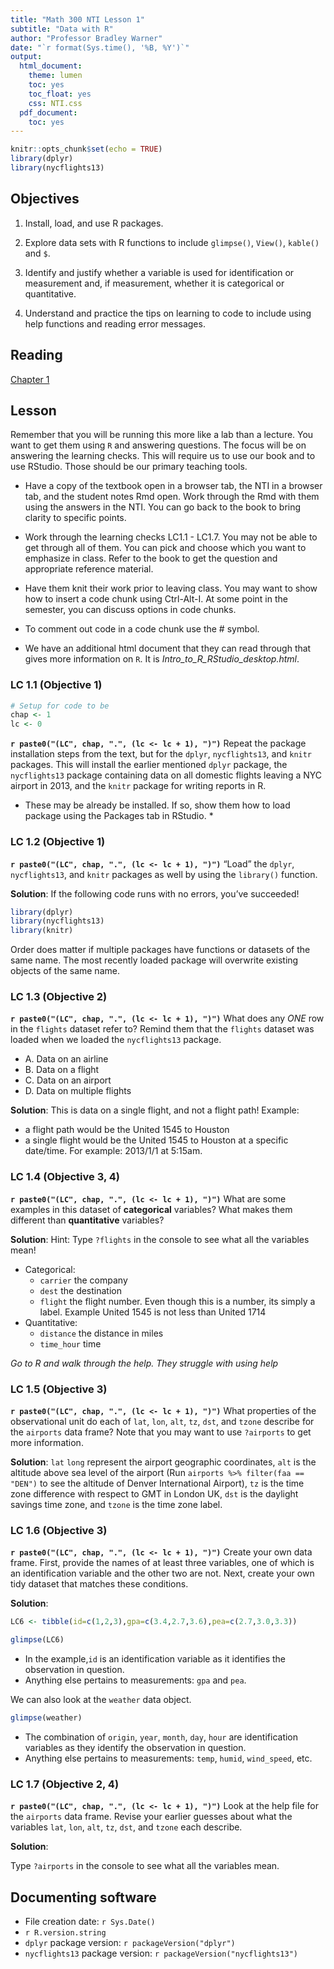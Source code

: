 ```yaml
---
title: "Math 300 NTI Lesson 1"
subtitle: "Data with R"
author: "Professor Bradley Warner"
date: "`r format(Sys.time(), '%B, %Y')`"
output:
  html_document:
    theme: lumen
    toc: yes
    toc_float: yes
    css: NTI.css
  pdf_document:
    toc: yes
---
```


```r
knitr::opts_chunk$set(echo = TRUE)
library(dplyr)
library(nycflights13)
```

## Objectives

1. Install, load, and use R packages.

2. Explore data sets with R functions to include `glimpse()`, `View()`, `kable()` and `$`.

3. Identify and justify whether a variable is used for identification or measurement and, if measurement, whether it is categorical or quantitative.  

4. Understand and practice the tips on learning to code to include using help functions and reading error messages.

## Reading 

[Chapter 1](https://moderndive.com/1-getting-started.html)

## Lesson 

Remember that you will be running this more like a lab than a lecture. You want to get them using `R` and answering questions. The focus will be on answering the learning checks. This will require us to use our book and to use RStudio. Those should be our primary teaching tools.

+ Have a copy of the textbook open in a browser tab, the NTI in a browser tab, and the student notes Rmd open. Work through the Rmd with them using the answers in the NTI. You can go back to the book to bring clarity to specific points. 

+ Work through the learning checks LC1.1 - LC1.7. You may not be able to get through all of them. You can pick and choose which you want to emphasize in class. Refer to the book to get the question and appropriate reference material.

+ Have them knit their work prior to leaving class. You may want to show how to insert a code chunk using Ctrl-Alt-I. At some point in the semester, you can discuss options in code chunks.

+ To comment out code in a code chunk use the # symbol.

+ We have an additional html document that they can read through that gives more information on `R`. It is *Intro_to_R_RStudio_desktop.html*.

### LC 1.1 (Objective 1)


```r
# Setup for code to be 
chap <- 1
lc <- 0
```


**`r paste0("(LC", chap, ".", (lc <- lc + 1), ")")`**  Repeat the package installation steps from the text, but for the `dplyr`, `nycflights13`, and `knitr` packages. This will install the earlier mentioned `dplyr` package, the `nycflights13` package containing data on all domestic flights leaving a NYC airport in 2013, and the `knitr` package for writing reports in R. 

* These may be already be installed. If so, show them how to load package using the Packages tab in RStudio. *

### LC 1.2 (Objective 1)

**`r paste0("(LC", chap, ".", (lc <- lc + 1), ")")`** "Load" the `dplyr`, `nycflights13`, and `knitr` packages as well by using the `library()` function.

**Solution**: If the following code runs with no errors, you've succeeded!

```r
library(dplyr)
library(nycflights13)
library(knitr)
```

Order does matter if multiple packages have functions or datasets of the same name. The most recently loaded package will overwrite existing objects of the same name. 

### LC 1.3 (Objective 2)

**`r paste0("(LC", chap, ".", (lc <- lc + 1), ")")`** What does any *ONE* row in the `flights` dataset refer to? Remind them that the `flights` dataset was loaded when we loaded the `nycflights13` package. 

- A. Data on an airline 
- B. Data on a flight
- C. Data on an airport
- D. Data on multiple flights

**Solution**: This is data on a single flight, and not a flight path! Example: 

* a flight path would be the United 1545 to Houston
* a single flight would be the United 1545 to Houston at a specific date/time. For example: 2013/1/1 at 5:15am.

### LC 1.4 (Objective 3, 4)

**`r paste0("(LC", chap, ".", (lc <- lc + 1), ")")`** What are some examples in this dataset of **categorical** variables?  What makes them different than **quantitative** variables?

**Solution**: Hint: Type `?flights` in the console to see what all the variables mean!

* Categorical:
    + `carrier` the company
    + `dest` the destination
    + `flight` the flight number. Even though this is a number, its simply a label. Example United 1545 is not  less than United 1714
* Quantitative:
    + `distance` the distance in miles
    + `time_hour` time

*Go to R and walk through the help. They struggle with using help*

### LC 1.5 (Objective 3)

**`r paste0("(LC", chap, ".", (lc <- lc + 1), ")")`** What properties of the observational unit do each of `lat`, `lon`, `alt`, `tz`, `dst`, and `tzone` describe for the `airports` data frame?  Note that you may want to use `?airports` to get more information.

**Solution**: `lat` `long` represent the airport geographic coordinates, `alt` is the altitude above sea level of the airport (Run `airports %>% filter(faa == "DEN")` to see the altitude of Denver International Airport), `tz` is the time zone difference with respect to GMT in London UK, `dst` is the daylight savings time zone, and `tzone` is the time zone label.

### LC 1.6 (Objective 3)

**`r paste0("(LC", chap, ".", (lc <- lc + 1), ")")`** Create your own data frame. First, provide the names of at least three variables, one of which is an identification variable and the other two are not. Next, create your own tidy dataset that matches these conditions.

**Solution**: 


```r
LC6 <- tibble(id=c(1,2,3),gpa=c(3.4,2.7,3.6),pea=c(2.7,3.0,3.3))
```

```r
glimpse(LC6)
```

* In the example,`id` is an identification variable as it identifies the observation in question.
* Anything else pertains to measurements: `gpa` and `pea`.

We can also look at the `weather` data object.

```r
glimpse(weather)
```

* The combination of `origin`, `year`, `month`, `day`, `hour`  are identification variables as they identify the observation in question.
* Anything else pertains to measurements: `temp`, `humid`, `wind_speed`, etc.

### LC 1.7 (Objective 2, 4)

**`r paste0("(LC", chap, ".", (lc <- lc + 1), ")")`** Look at the help file for the `airports` data frame. Revise your earlier guesses about what the variables `lat`, `lon`, `alt`, `tz`, `dst`, and `tzone` each describe.

**Solution**: 

Type `?airports` in the console to see what all the variables mean.

## Documenting software 

  * File creation date: `r Sys.Date()`
  * `r R.version.string`
  * `dplyr` package version: `r packageVersion("dplyr")`
  * `nycflights13` package version: `r packageVersion("nycflights13")`
